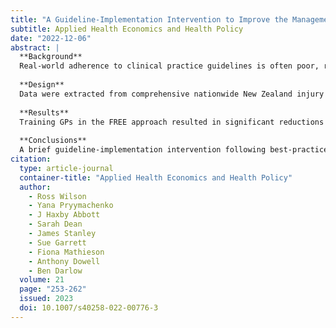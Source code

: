 ```yaml
---
title: "A Guideline-Implementation Intervention to Improve the Management of Low Back Pain in Primary Care: A Difference-in-Difference-in-Differences Analysis"
subtitle: Applied Health Economics and Health Policy
date: "2022-12-06"
abstract: |
  **Background**
  Real-world adherence to clinical practice guidelines is often poor, resulting in sub-standard patient care and unnecessary healthcare costs. This study evaluates the effect of a guideline-implementation intervention for the management of low back pain (LBP) in general practice–the Fear Reduction Exercised Early (FREE) approach—on LBP-related injury insurance claims, healthcare utilisation, and costs of treatment.
  
  **Design**
  Data were extracted from comprehensive nationwide New Zealand injury insurance claims records. Data were analysed using a ‘triple-difference’ (difference-in-difference-in-differences) method to isolate the causal effect of FREE training on LBP claims activity, comparing the difference in general practitioner (GP) LBP claims and associated activity before and after training with their non-musculoskeletal injury claims for the same periods (assumed to be unaffected by training), relative to the same comparisons for GPs not trained in the FREE approach.
  
  **Results**
  Training GPs in the FREE approach resulted in significant reductions in the number of LBP injury claims lodged (− 19%, 95% CI −34 to −5), the use of physiotherapy (−30%, 95% CI − 42 to − 18) and imaging (− 27%, 95% CI − 46 to − 8%), and the healthcare costs (− 21%, 95% CI − 41 to − 1) of LBP injury. Changes in claims for earnings’ compensation (− 10%, 95% CI − 34 to 13) were not significant.
  
  **Conclusions**
  A brief guideline-implementation intervention following best-practice LBP management and guideline-implementation strategies achieved significant reductions, persisting over at least 6 to18 months, in healthcare utilisation consistent with improved delivery of guideline-concordant care.
citation: 
  type: article-journal
  container-title: "Applied Health Economics and Health Policy"
  author:
    - Ross Wilson
    - Yana Pryymachenko
    - J Haxby Abbott
    - Sarah Dean
    - James Stanley
    - Sue Garrett
    - Fiona Mathieson
    - Anthony Dowell
    - Ben Darlow
  volume: 21
  page: "253-262"
  issued: 2023
  doi: 10.1007/s40258-022-00776-3
---
```

